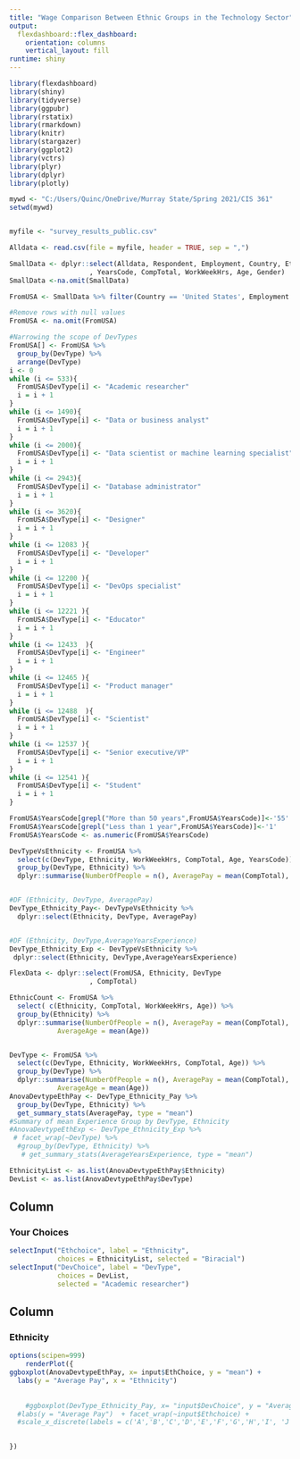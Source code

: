 ```yaml
---
title: "Wage Comparison Between Ethnic Groups in the Technology Sector"
output: 
  flexdashboard::flex_dashboard:
    orientation: columns
    vertical_layout: fill
runtime: shiny
---
```


```r
library(flexdashboard)
library(shiny)
library(tidyverse)
library(ggpubr)
library(rstatix)
library(rmarkdown)
library(knitr)
library(stargazer)
library(ggplot2)
library(vctrs)
library(plyr)
library(dplyr)
library(plotly)

mywd <- "C:/Users/Quinc/OneDrive/Murray State/Spring 2021/CIS 361"
setwd(mywd)


myfile <- "survey_results_public.csv"

Alldata <- read.csv(file = myfile, header = TRUE, sep = ",")

SmallData <- dplyr::select(Alldata, Respondent, Employment, Country, Ethnicity, DevType
                    , YearsCode, CompTotal, WorkWeekHrs, Age, Gender)
SmallData <-na.omit(SmallData)

FromUSA <- SmallData %>% filter(Country == 'United States', Employment == 'Employed full-time')

#Remove rows with null values
FromUSA <- na.omit(FromUSA)

#Narrowing the scope of DevTypes
FromUSA[] <- FromUSA %>% 
  group_by(DevType) %>%
  arrange(DevType)
i <- 0
while (i <= 533){
  FromUSA$DevType[i] <- "Academic researcher"
  i = i + 1
}
while (i <= 1490){
  FromUSA$DevType[i] <- "Data or business analyst"
  i = i + 1
}
while (i <= 2000){
  FromUSA$DevType[i] <- "Data scientist or machine learning specialist"
  i = i + 1
}
while (i <= 2943){
  FromUSA$DevType[i] <- "Database administrator"
  i = i + 1
}
while (i <= 3620){
  FromUSA$DevType[i] <- "Designer"
  i = i + 1
}
while (i <= 12083 ){
  FromUSA$DevType[i] <- "Developer"
  i = i + 1
} 
while (i <= 12200 ){
  FromUSA$DevType[i] <- "DevOps specialist"
  i = i + 1
} 
while (i <= 12221 ){
  FromUSA$DevType[i] <- "Educator"
  i = i + 1
}
while (i <= 12433  ){
  FromUSA$DevType[i] <- "Engineer"
  i = i + 1
}
while (i <= 12465 ){
  FromUSA$DevType[i] <- "Product manager"
  i = i + 1
}
while (i <= 12488  ){
  FromUSA$DevType[i] <- "Scientist"
  i = i + 1
}
while (i <= 12537 ){
  FromUSA$DevType[i] <- "Senior executive/VP"
  i = i + 1
}
while (i <= 12541 ){
  FromUSA$DevType[i] <- "Student"
  i = i + 1
} 

FromUSA$YearsCode[grepl("More than 50 years",FromUSA$YearsCode)]<-'55'
FromUSA$YearsCode[grepl("Less than 1 year",FromUSA$YearsCode)]<-'1'
FromUSA$YearsCode <- as.numeric(FromUSA$YearsCode)

DevTypeVsEthnicity <- FromUSA %>% 
  select(c(DevType, Ethnicity, WorkWeekHrs, CompTotal, Age, YearsCode)) %>%
  group_by(DevType, Ethnicity) %>%
  dplyr::summarise(NumberOfPeople = n(), AveragePay = mean(CompTotal), AverageHrsPerWeek = mean(WorkWeekHrs), AverageAge = mean(Age), AverageYearsExperience = mean(YearsCode))


#DF (Ethnicity, DevType, AveragePay)
DevType_Ethnicity_Pay<- DevTypeVsEthnicity %>%
  dplyr::select(Ethnicity, DevType, AveragePay)


#DF (Ethnicity, DevType,AverageYearsExperience)
DevType_Ethnicity_Exp <- DevTypeVsEthnicity %>%
 dplyr::select(Ethnicity, DevType,AverageYearsExperience)

FlexData <- dplyr::select(FromUSA, Ethnicity, DevType
                    , CompTotal)

EthnicCount <- FromUSA %>% 
  select( c(Ethnicity, CompTotal, WorkWeekHrs, Age)) %>%
  group_by(Ethnicity) %>%
  dplyr::summarise(NumberOfPeople = n(), AveragePay = mean(CompTotal), AverageHrsPerWeek = mean(WorkWeekHrs), 
            AverageAge = mean(Age))


DevType <- FromUSA %>% 
  select(c(DevType, Ethnicity, WorkWeekHrs, CompTotal, Age)) %>%
  group_by(DevType) %>%
  dplyr::summarise(NumberOfPeople = n(), AveragePay = mean(CompTotal), AverageHrsPerWeek = mean(WorkWeekHrs), 
            AverageAge = mean(Age))
AnovaDevtypeEthPay <- DevType_Ethnicity_Pay %>% 
  group_by(DevType, Ethnicity) %>%
  get_summary_stats(AveragePay, type = "mean")
#Summary of mean Experience Group by DevType, Ethnicity
#AnovaDevtypeEthExp <- DevType_Ethnicity_Exp %>% 
 # facet_wrap(~DevType) %>%
  #group_by(DevType, Ethnicity) %>% 
   # get_summary_stats(AverageYearsExperience, type = "mean")

EthnicityList <- as.list(AnovaDevtypeEthPay$Ethnicity)
DevList <- as.list(AnovaDevtypeEthPay$DevType)

```

Column {.sidebar}
-----------------------------------------------------------------------

### Your Choices

```r
selectInput("Ethchoice", label = "Ethnicity", 
            choices = EthnicityList, selected = "Biracial")
selectInput("DevChoice", label = "DevType",
            choices = DevList,
            selected = "Academic researcher")


```

Column {data-width=350}
-----------------------------------------------------------------------

### Ethnicity

```r
options(scipen=999)
    renderPlot({
ggboxplot(AnovaDevtypeEthPay, x= input$EthChoice, y = "mean") +
  labs(y = "Average Pay", x = "Ethnicity")  
  
      
    #ggboxplot(DevType_Ethnicity_Pay, x= "input$DevChoice", y = "AveragePay") +
  #labs(y = "Average Pay")  + facet_wrap(~input$Ethchoice) +
  #scale_x_discrete(labels = c('A','B','C','D','E','F','G','H','I', 'J', 'K', 'L', 'M', 'N'))   
  

})

```

